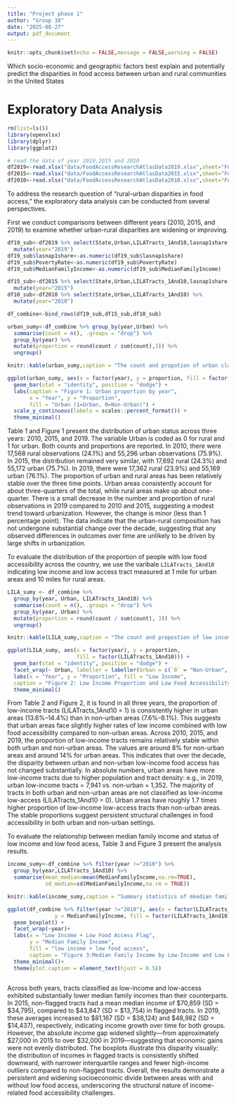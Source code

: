 ```yaml
---
title: "Project phase 1"
author: "Group 18"
date: "2025-08-27"
output: pdf_document
---
```


```r
knitr::opts_chunk$set(echo = FALSE,message = FALSE,warning = FALSE)
```



Which socio-economic and geographic factors best explain and potentially predict the disparities in food
access between urban and rural communities in the United States

# Exploratory Data Analysis
```r
rm(list=ls())
library(openxlsx)
library(dplyr)
library(ggplot2)
```

```r
# read the data of year 2019,2015 and 2010
df2019<-read.xlsx("data/FoodAccessResearchAtlasData2019.xlsx",sheet="Food Access Research Atlas")
df2015<-read.xlsx("data/FoodAccessResearchAtlasData2015.xlsx",sheet="Food Access Research Atlas")
df2010<-read.xlsx("data/FoodAccessResearchAtlasData2010.xlsx",sheet="Food Access Research Atlas")
```

To address the research question of "rural-urban disparities in food access," the exploratory data analysis can be conducted from several perspectives.

First we conduct comparisons between different years (2010, 2015, and 2019) to examine whether urban-rural disparities are widening or improving.


```r
df19_sub<-df2019 %>% select(State,Urban,LILATracts_1And10,lasnap1share,PovertyRate,MedianFamilyIncome) %>% 
  mutate(year="2019")
df19_sub$lasnap1share<-as.numeric(df19_sub$lasnap1share)
df19_sub$PovertyRate<-as.numeric(df19_sub$PovertyRate)
df19_sub$MedianFamilyIncome<-as.numeric(df19_sub$MedianFamilyIncome)

df15_sub<-df2015 %>% select(State,Urban,LILATracts_1And10,lasnap1share,MedianFamilyIncome) %>% 
  mutate(year="2015")
df10_sub<-df2010 %>% select(State,Urban,LILATracts_1And10) %>% 
  mutate(year="2010")

df_combine<-bind_rows(df19_sub,df15_sub,df10_sub)
```


```r


urban_sumy<-df_combine %>% group_by(year,Urban) %>% 
  summarise(count = n(), .groups = "drop") %>%
  group_by(year) %>%
  mutate(proportion = round(count / sum(count),3)) %>%
  ungroup()

knitr::kable(urban_sumy,caption = "The count and propotion of urban classification in each year")

```


```r
ggplot(urban_sumy, aes(x = factor(year), y = proportion, fill = factor(Urban))) +
  geom_bar(stat = "identity", position = "dodge") +
  labs(caption = "Figure 1: Urban proportion by year",
       x = "Year", y = "Proportion",
       fill = "Urban (1=Urban, 0=Non-Urban)") +
  scale_y_continuous(labels = scales::percent_format()) +
  theme_minimal()

```

Table 1 and Figure 1 present the distribution of urban status across three years: 2010, 2015, and 2019. The variable Urban is coded as 0 for rural and 1 for urban. Both counts and proportions are reported. In 2010, there were 17,568 rural observations (24.1%) and 55,296 urban observations (75.9%). In 2015, the distribution remained very similar, with 17,692 rural (24.3%) and 55,172 urban (75.7%). In 2019, there were 17,362 rural (23.9%) and 55,169 urban (76.1%).
The proportion of urban and rural areas has been relatively stable over the three time points. Urban areas consistently account for about three-quarters of the total, while rural areas make up about one-quarter. There is a small decrease in the number and proportion of rural observations in 2019 compared to 2010 and 2015, suggesting a modest trend toward urbanization. However, the change is minor (less than 1 percentage point). The data indicate that the urban-rural composition has not undergone substantial change over the decade, suggesting that any observed differences in outcomes over time are unlikely to be driven by large shifts in urbanization.


To evaluate the distribution of the proportion of people with low food accessibility across the country, we use the varibale `LILATracts_1And10` indicating low income and low access tract measured at 1 mile for urban areas and 10 miles for rural areas.

```r
LILA_sumy <- df_combine %>%
  group_by(year, Urban, LILATracts_1And10) %>%  
  summarise(count = n(), .groups = "drop") %>%
  group_by(year, Urban) %>%                    
  mutate(proportion = round(count / sum(count), 3)) %>%
  ungroup()

knitr::kable(LILA_sumy,caption = "The count and propostion of low income and low food accessibility separated by urban status in each year")

```

```r
ggplot(LILA_sumy, aes(x = factor(year), y = proportion, 
                      fill = factor(LILATracts_1And10))) +
  geom_bar(stat = "identity", position = "dodge") +
  facet_wrap(~ Urban, labeller = labeller(Urban = c(`0` = "Non-Urban", `1` = "Urban"))) +
  labs(x = "Year", y = "Proportion", fill = "Low Income",
  caption = "Figure 2: Low Income Proportion and Low Food Accessibility by Year and Urban Status") +
  theme_minimal()

```



From Table 2 and Figure 2, it is found in all three years, the proportion of low-income tracts (LILATracts_1And10 = 1) is consistently higher in urban areas (13.6%–14.4%) than in non-urban areas (7.6%–8.1%). This suggests that urban areas face slightly higher rates of low income combined with low food accessibility compared to non-urban areas. Across 2010, 2015, and 2019, the proportion of low-income tracts remains relatively stable within both urban and non-urban areas. The values are around 8% for non-urban areas and around 14% for urban areas. This indicates that over the decade, the disparity between urban and non-urban low-income food access has not changed substantially. In absolute numbers, urban areas have more low-income tracts due to higher population and tract density: e.g., in 2019, urban low-income tracts = 7,941 vs. non-urban = 1,352. The majority of tracts in both urban and non-urban areas are not classified as low-income low-access (LILATracts_1And10 = 0). Urban areas have roughly 1.7 times higher proportion of low-income low-access tracts than non-urban areas. The stable proportions suggest persistent structural challenges in food accessibility in both urban and non-urban settings.


To evaluate the relationship between median family income and status of low income and low food acess, Table 3 and Figure 3 present the analysis results. 

```r

income_sumy<-df_combine %>% filter(year !="2010") %>% 
  group_by(year,LILATracts_1And10) %>% 
  summarise(mean_median=mean(MedianFamilyIncome,na.rm=TRUE),
            sd_median=sd(MedianFamilyIncome,na.rm = TRUE))

knitr::kable(income_sumy,caption = "Summary statistics of mkedian family income by low-income and low food access status (2015 & 2019)")

```


```r
ggplot(df_combine %>% filter(year !="2010"), aes(x = factor(LILATracts_1And10),
               y = MedianFamilyIncome, fill = factor(LILATracts_1And10))) +
  geom_boxplot() +
  facet_wrap(~year)+
  labs(x = "Low Income + Low Food Access Flag",
       y = "Median Family Income",
       fill = "low income + low food access",
       caption = "Figure 3:Median Family Income by Low-Income and Low Food Access Status (2015 & 2019)") +
  theme_minimal()+
  theme(plot.caption = element_text(hjust = 0.5))
                 
```

Across both years, tracts classified as low-income and low-access exhibited substantially lower median family incomes than their counterparts. In 2015, non-flagged tracts had a mean median income of $70,859 (SD = $34,795), compared to $43,847 (SD = $13,754) in flagged tracts. In 2019, these averages increased to $81,167 (SD = $38,124) and $48,982 (SD = $14,437), respectively, indicating income growth over time for both groups. However, the absolute income gap widened slightly—from approximately $27,000 in 2015 to over $32,000 in 2019—suggesting that economic gains were not evenly distributed. The boxplots illustrate this disparity visually: the distribution of incomes in flagged tracts is consistently shifted downward, with narrower interquartile ranges and fewer high-income outliers compared to non-flagged tracts. Overall, the results demonstrate a persistent and widening socioeconomic divide between areas with and without low food access, underscoring the structural nature of income-related food accessibility challenges.

